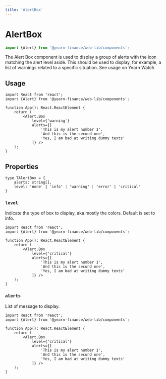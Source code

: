 ```yaml
---
title: 'AlertBox'
---
```




# AlertBox
```ts
import {Alert} from '@yearn-finance/web-lib/components';
```

<CodeExample>
	<div style={{width: '75%'}}>
		<Alert.Box
			level={'warning'}
			alerts={[
				'This is my alert number 1',
				'And this is the second one',
				'Yes, I am bad at writing dummy texts'
			]} />
	</div>
</CodeExample>

The Alert Box component is used to display a group of alerts with the icon matching the alert level aside. This should be used to display, for example, a list of warnings related to a specific situation. See usage on Yearn Watch.

## Usage
```tsx
import React from 'react';
import {Alert} from '@yearn-finance/web-lib/components';

function App(): React.ReactElement {
	return (
		<Alert.Box
			level={'warning'}
			alerts={[
				'This is my alert number 1',
				'And this is the second one',
				'Yes, I am bad at writing dummy texts'
			]} />
	);
}
```

## Properties
```tsx
type TAlertBox = {
	alerts: string[],
	level: 'none' | 'info' | 'warning' | 'error' | 'critical'
}
```

### `level`
Indicate the type of box to display, aka mostly the colors. Default is set to info.

<CodeExample>
	<div className="w-3/4 flex flex-col space-y-2">
		<Alert.Box
			level={'info'}
			alerts={[
				'This is my alert number 1',
				'And this is the second one',
				'Yes, I am bad at writing dummy texts'
			]} />
		<Alert.Box
			level={'warning'}
			alerts={[
				'This is my alert number 1',
				'And this is the second one',
				'Yes, I am bad at writing dummy texts'
			]} />
		<Alert.Box
			level={'error'}
			alerts={[
				'This is my alert number 1',
				'And this is the second one',
				'Yes, I am bad at writing dummy texts'
			]} />
		<Alert.Box
			level={'critical'}
			alerts={[
				'This is my alert number 1',
				'And this is the second one',
				'Yes, I am bad at writing dummy texts'
			]} />
	</div>
</CodeExample>

```tsx {7}
import React from 'react';
import {Alert} from '@yearn-finance/web-lib/components';

function App(): React.ReactElement {
	return (
		<Alert.Box
			level={'critical'}
			alerts={[
				'This is my alert number 1',
				'And this is the second one',
				'Yes, I am bad at writing dummy texts'
			]} />
	);
}
```

### `alerts`
List of message to display.

```tsx {8-12}
import React from 'react';
import {Alert} from '@yearn-finance/web-lib/components';

function App(): React.ReactElement {
	return (
		<Alert.Box
			level={'critical'}
			alerts={[
				'This is my alert number 1',
				'And this is the second one',
				'Yes, I am bad at writing dummy texts'
			]} />
	);
}
```
